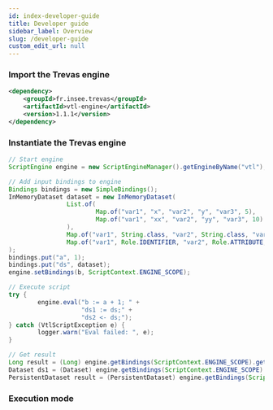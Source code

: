```yaml
---
id: index-developer-guide
title: Developer guide
sidebar_label: Overview
slug: /developer-guide
custom_edit_url: null
---
```



### Import the Trevas engine

```xml
<dependency>
    <groupId>fr.insee.trevas</groupId>
    <artifactId>vtl-engine</artifactId>
    <version>1.1.1</version>
</dependency>
```

### Instantiate the Trevas engine

```java
// Start engine
ScriptEngine engine = new ScriptEngineManager().getEngineByName("vtl");

// Add input bindings to engine
Bindings bindings = new SimpleBindings();
InMemoryDataset dataset = new InMemoryDataset(
                List.of(
                        Map.of("var1", "x", "var2", "y", "var3", 5),
                        Map.of("var1", "xx", "var2", "yy", "var3", 10)
                ),
                Map.of("var1", String.class, "var2", String.class, "var3", Long.class),
                Map.of("var1", Role.IDENTIFIER, "var2", Role.ATTRIBUTE, "var3", Role.MEASURE)
);
bindings.put("a", 1);
bindings.put("ds", dataset);
engine.setBindings(b, ScriptContext.ENGINE_SCOPE);

// Execute script
try {
        engine.eval("b := a + 1; " +
					"ds1 := ds;" +
					"ds2 <- ds;");
} catch (VtlScriptException e) {
		logger.warn("Eval failed: ", e);
}

// Get result
Long result = (Long) engine.getBindings(ScriptContext.ENGINE_SCOPE).get("b");
Dataset ds1 = (Dataset) engine.getBindings(ScriptContext.ENGINE_SCOPE).get("ds1");
PersistentDataset result = (PersistentDataset) engine.getBindings(ScriptContext.ENGINE_SCOPE).get("ds2");
```

### Execution mode

<div className="row">
	<div className="col">
		<Card title="Basic mode" page={useBaseUrl('/developer-guide/basic-mode')} />
	</div>
	<div className="col">
		<Card title="Spark mode" page={useBaseUrl('/developer-guide/spark-mode')} />
	</div>
</div>
